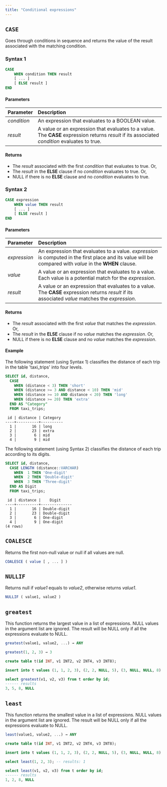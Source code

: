 ```yaml
---
title: "Conditional expressions"
---
```


## `CASE`

Goes through conditions in sequence and returns the value of the result associated with the matching condition.

### Syntax 1

```sql
CASE
    WHEN condition THEN result
    [ ... ]
    [ ELSE result ]
END
```

#### Parameters

| Parameter   | Description                                                                                                                                    |
| :---------- | :--------------------------------------------------------------------------------------------------------------------------------------------- |
| _condition_ | An expression that evaluates to a BOOLEAN value.                                                                                               |
| _result_    | A value or an expression that evaluates to a value.  The **CASE** expression returns _result_ if its associated _condition_ evaluates to true. |

#### Returns

* The _result_ associated with the first _condition_ that evaluates to true. Or,
* The _result_ in the **ELSE** clause if no _condition_ evaluates to true. Or,
* NULL if there is no **ELSE** clause and no _condition_ evaluates to true.

### Syntax 2

```sql
CASE expression
    WHEN value THEN result
    [ ... ]
    [ ELSE result ]
END

```

#### Parameters

| Parameter    | Description                                                                                                                                              |
| :----------- | :------------------------------------------------------------------------------------------------------------------------------------------------------- |
| _expression_ | An expression that evaluates to a value. _expression_ is computed in the first place and its value will be compared with _value_ in the **WHEN** clause. |
| _value_      | A value or an expression that evaluates to a value.  Each value is a potential match for the _expression_.                                               |
| _result_     | A value or an expression that evaluates to a value.  The **CASE** expression returns _result_ if its associated _value_ matches the _expression_.        |

#### Returns

* The _result_ associated with the first _value_ that matches the _expression_. Or,
* The _result_ in the **ELSE** clause if no _value_ matches the _expression_. Or,
* NULL if there is no **ELSE** clause and no _value_ matches the _expression_.

#### Example

The following statement (using Syntax 1) classifies the distance of each trip in the table 'taxi\_trips' into four levels.

```sql
SELECT id, distance,
  CASE
    WHEN (distance < 3) THEN 'short'
    WHEN (distance >= 3 AND distance < 10) THEN 'mid'
    WHEN (distance >= 10 AND distance < 20) THEN 'long'
    WHEN (distance >= 20) THEN 'extra'
  END AS "Category"
  FROM taxi_trips;
```

```
 id | distance | Category
----+----------+----------
  1 |       16 | long
  2 |       23 | extra
  3 |        6 | mid
  4 |        9 | mid
```

The following statement (using Syntax 2) classifies the distance of each trip according to its digits.

```sql
SELECT id, distance,
  CASE LENGTH (distance::VARCHAR)
    WHEN  1 THEN 'One-digit'
    WHEN  2 THEN 'Double-digit'
    WHEN  3 THEN 'Three-digit'
  END AS Digit
  FROM taxi_trips;
```

```
 id | distance |    Digit
----+----------+--------------
  1 |       16 | Double-digit
  2 |       23 | Double-digit
  3 |        6 | One-digit
  4 |        9 | One-digit
(4 rows)
```

## `COALESCE`

Returns the first non-null value or null if all values are null.

```sql
COALESCE ( value [ , ... ] )
```

## `NULLIF`

Returns null if _value1_ equals to _value2_, otherwise returns _value1_.

```sql
NULLIF ( value1, value2 )
```

## `greatest`[](#greatest "Direct link to greatest")

This function returns the largest value in a list of expressions. NULL values in the argument list are ignored. The result will be NULL only if all the expressions evaluate to NULL.

```sql
greatest(value1, value2, ...) → ANY
```

```sql
greatest(1, 2, 3) → 3
```

```sql
create table t(id INT, v1 INT2, v2 INT4, v3 INT8);

insert into t values (1, 1, 2, 3), (2, 2, NULL, 5), (3, NULL, NULL, 8), (4, NULL, NULL, NULL);

select greatest(v1, v2, v3) from t order by id;
------ results
3, 5, 8, NULL
```

## `least`

This function returns the smallest value in a list of expressions. NULL values in the argument list are ignored. The result will be NULL only if all the expressions evaluate to NULL.

```sql
least(value1, value2, ...) → ANY
```

```sql
create table t(id INT, v1 INT2, v2 INT4, v3 INT8);

insert into t values (1, 1, 2, 3), (2, 2, NULL, 5), (3, NULL, NULL, 8), (4, NULL, NULL, NULL);

select least(1, 2, 3); -- results: 1

select least(v1, v2, v3) from t order by id;
------ results
1, 2, 8, NULL
```
